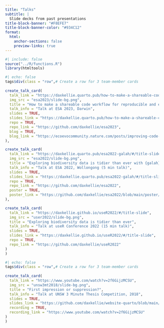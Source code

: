 ```yaml
---
title: "Talks"
subtitle: |
  Slide decks from past presentations
title-block-banner: "#F8EFE7"
title-block-banner-color: "#934C12"
format: 
  html:
    anchor-sections: false
    preview-links: true
---
```


```r
#| include: false
source("../R/functions.R")
library(htmltools)
```


::: {.column-page}

```r
#| echo: false
tags$div(class = "row",# Create a row for 3 team-member cards
         
create_talk_card(
  talk_link = "https://daxkellie.quarto.pub/how-to-make-a-shareable-code-workflow-for-reproducible-and-efficient-science/?utm_campaign=related_content&utm_source=ECOEVO&utm_medium=communities#/title-slide",
  img_src = "esa2023/slide-bg.png",
  title = "How to make a shareable code workflow for reproducible and efficient science",
  talk_info = "Talk at ESA 2023, Darwin",
  slides = TRUE,
  slides_link = "https://daxkellie.quarto.pub/how-to-make-a-shareable-code-workflow-for-reproducible-and-efficient-science/?utm_campaign=related_content&utm_source=ECOEVO&utm_medium=communities#/title-slide",
  repo = TRUE,
  repo_link = "https://github.com/daxkellie/esa2023",
  blog = TRUE,
  blog_link = "https://ecoevocommunity.nature.com/posts/improving-code-reproducibility-small-steps-with-big-impacts"
),

create_talk_card(
  talk_link = "https://daxkellie.quarto.pub/esa2022-galah/#/title-slide",
  img_src = "esa2022/slide-bg.png",
  title = "Exploring biodiversity data is tidier than ever with {galah}",
  talk_info = "Talk at ESA 2022, Wollongong (5 min talk)",
  slides = TRUE,
  slides_link = "https://daxkellie.quarto.pub/esa2022-galah/#/title-slide",
  repo = TRUE,
  repo_link = "https://github.com/daxkellie/esa2022",
  poster = TRUE,
  poster_link = "https://github.com/daxkellie/esa2022/blob/main/poster/poster_esa2022_dk.pdf"
),

create_talk_card(
  talk_link = "https://daxkellie.github.io/useR2022/#/title-slide",
  img_src = "user2022/slide-bg.png",
  title = "Exploring biodiversity data is tidier than ever",
  talk_info = "Talk at useR Conference 2022 (15 min talk)",
  slides = TRUE,
  slides_link = "https://daxkellie.github.io/useR2022/#/title-slide",
  repo = TRUE,
  repo_link = "https://github.com/daxkellie/useR2022"
)
)
```

```r
#| echo: false
tags$div(class = "row",# Create a row for 3 team-member cards
         
create_talk_card(
  talk_link = "https://www.youtube.com/watch?v=2f6GijzMCSU",
  img_src = "unsw3mt2018/slide-bg.png",
  title = "First impression or suppression?",
  talk_info = "Talk at UNSW 3 Minute Thesis Competition, 2018",
  slides = TRUE,
  slides_link = "https://github.com/daxkellie/website-quarto/blob/main/talks/unsw3mt2018/3MT-slide.pdf",
  recording = TRUE,
  recording_link = "https://www.youtube.com/watch?v=2f6GijzMCSU"
)
)
```


:::